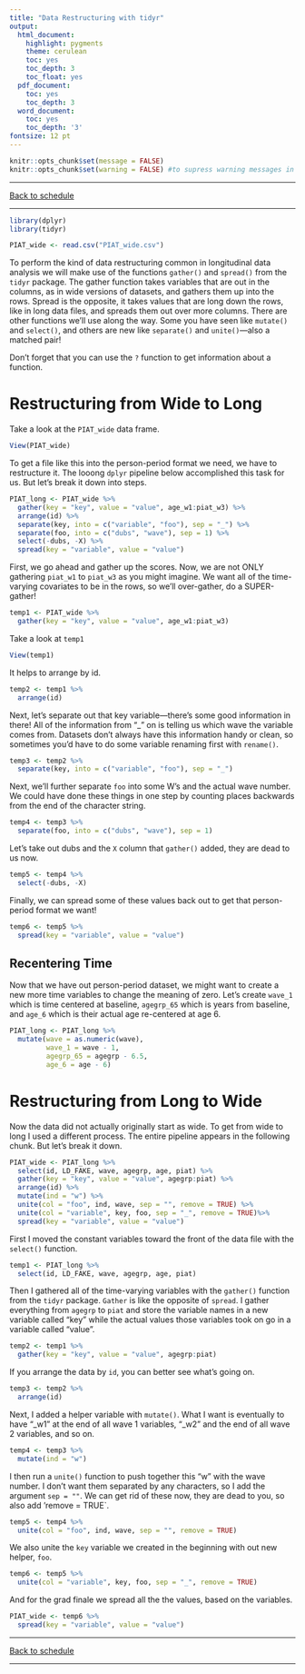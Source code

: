 ```yaml
---
title: "Data Restructuring with tidyr"
output:
  html_document:
    highlight: pygments
    theme: cerulean
    toc: yes
    toc_depth: 3
    toc_float: yes
  pdf_document:
    toc: yes
    toc_depth: 3
  word_document:
    toc: yes
    toc_depth: '3'
fontsize: 12 pt
---
```

```r
knitr::opts_chunk$set(message = FALSE)
knitr::opts_chunk$set(warning = FALSE) #to supress warning messages in all output
```

***

[Back to schedule](index.html)

***

```r
library(dplyr)
library(tidyr)

PIAT_wide <- read.csv("PIAT_wide.csv")
```

To perform the kind of data restructuring common in longitudinal data analysis we will make use of the functions `gather()` and `spread()` from the `tidyr` package. The gather function takes variables that are out in the columns, as in wide versions of datasets, and gathers them up into the rows. Spread is the opposite, it takes values that are long down the rows, like in long data files, and spreads them out over more columns. There are other functions we'll use along the way. Some you have seen like `mutate()` and `select()`, and others are new like `separate()` and `unite()`---also a matched pair!

Don't forget that you can use the `?` function to get information about a function. 

# Restructuring from Wide to Long

Take a look at the `PIAT_wide` data frame.

```r
View(PIAT_wide)
```

To get a file like this into the person-period format we need, we have to restructure it. The looong `dplyr` pipeline below accomplished this task for us. But let's break it down into steps. 

```r
PIAT_long <- PIAT_wide %>%
  gather(key = "key", value = "value", age_w1:piat_w3) %>%
  arrange(id) %>%
  separate(key, into = c("variable", "foo"), sep = "_") %>%
  separate(foo, into = c("dubs", "wave"), sep = 1) %>%
  select(-dubs, -X) %>%
  spread(key = "variable", value = "value")
```

First, we go ahead and gather up the scores. Now, we are not ONLY gathering `piat_w1` to `piat_w3` as you might imagine. We want all of the time-varying covariates to be in the rows, so we'll over-gather, do a SUPER-gather!

```r
temp1 <- PIAT_wide %>%
  gather(key = "key", value = "value", age_w1:piat_w3)
```

Take a look at `temp1`

```r
View(temp1)
```

It helps to arrange by id.

```r
temp2 <- temp1 %>%
  arrange(id)
```

Next, let's separate out that key variable---there's some good information in there! All of the information from "_" on is telling us which wave the variable comes from. Datasets don't always have this information handy or clean, so sometimes you'd have to do some variable renaming first with `rename()`. 

```r
temp3 <- temp2 %>%
  separate(key, into = c("variable", "foo"), sep = "_")
```

Next, we'll further separate `foo` into some W's and the actual wave number. We could have done these things in one step by counting places backwards from the end of the character string. 

```r
temp4 <- temp3 %>%
  separate(foo, into = c("dubs", "wave"), sep = 1)
```

Let's take out dubs and the `X` column that `gather()` added, they are dead to us now. 

```r
temp5 <- temp4 %>%
  select(-dubs, -X)
```

Finally, we can spread some of these values back out to get that person-period format we want!

```r
temp6 <- temp5 %>%
  spread(key = "variable", value = "value")
```

## Recentering Time

Now that we have out person-period dataset, we might want to create a new more time variables to change the meaning of zero. Let's create `wave_1` which is time centered at baseline, `agegrp_65` which is years from baseline, and `age_6` which is their actual age re-centered at age 6.

```r
PIAT_long <- PIAT_long %>%
  mutate(wave = as.numeric(wave),
         wave_1 = wave - 1, 
         agegrp_65 = agegrp - 6.5, 
         age_6 = age - 6)
```

# Restructuring from Long to Wide

Now the data did not actually originally start as wide. To get from wide to long I used a different process. The entire pipeline appears in the following chunk. But let's break it down. 

```r
PIAT_wide <- PIAT_long %>%
  select(id, LD_FAKE, wave, agegrp, age, piat) %>%
  gather(key = "key", value = "value", agegrp:piat) %>%
  arrange(id) %>%
  mutate(ind = "w") %>%
  unite(col = "foo", ind, wave, sep = "", remove = TRUE) %>%
  unite(col = "variable", key, foo, sep = "_", remove = TRUE)%>%
  spread(key = "variable", value = "value")
```

First I moved the constant variables toward the front of the data file with the `select()` function. 

```r
temp1 <- PIAT_long %>%
  select(id, LD_FAKE, wave, agegrp, age, piat)
```

Then I gathered all of the time-varying variables with the `gather()` function from the `tidyr` package. `Gather` is like the opposite of `spread`. I gather everything from `agegrp` to `piat` and store the variable names in a new variable called "key" while the actual values those variables took on go in a variable called "value". 

```r
temp2 <- temp1 %>%
  gather(key = "key", value = "value", agegrp:piat)
```

If you arrange the data by `id`, you can better see what's going on. 

```r
temp3 <- temp2 %>%
  arrange(id)
```

Next, I added a helper variable with `mutate()`. What I want is eventually to have "_w1" at the end of all wave 1 variables, "_w2" and the end of all wave 2 variables, and so on. 

```r
temp4 <- temp3 %>%
  mutate(ind = "w")
```

I then run a `unite()` function to push together this "w" with the wave number. I don't want them separated by any characters, so I add the argument `sep = ""`. We can get rid of these now, they are dead to you, so also add 'remove = TRUE`.

```r
temp5 <- temp4 %>%
  unite(col = "foo", ind, wave, sep = "", remove = TRUE)
```

We also unite the `key` variable we created in the beginning with out new helper, `foo`.

```r
temp6 <- temp5 %>%
  unite(col = "variable", key, foo, sep = "_", remove = TRUE)
```

And for the grad finale we spread all the the values, based on the variables. 

```r
PIAT_wide <- temp6 %>%
  spread(key = "variable", value = "value")
```


***

[Back to schedule](index.html)

***

